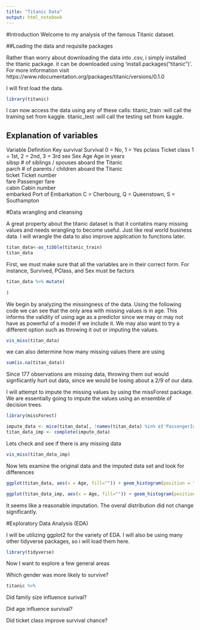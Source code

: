 ```yaml
---
title: "Titanic Data"
output: html_notebook
---
```


#Introduction
Welcome to my analysis of the famous Titanic dataset. 

##Loading the data and requisite packages

Rather than worry about downloading the data into .csv, i simply installed the titanic package. it can be downloaded using 'install.packages("titanic")'. For more information visit https://www.rdocumentation.org/packages/titanic/versions/0.1.0

I will first load the data. 
```r
library(titanic)
```
I can now access the data using any of these calls:
titanic_train :will call the training set from kaggle.
titanic_test :will call the testing set from kaggle. 

## Explanation of variables

Variable	Definition	Key
survival	Survival	0 = No, 1 = Yes
pclass	Ticket class	1 = 1st, 2 = 2nd, 3 = 3rd
sex	Sex	
Age	Age in years	
sibsp	# of siblings / spouses aboard the Titanic	
parch	# of parents / children aboard the Titanic	
ticket	Ticket number	
fare	Passenger fare	
cabin	Cabin number	
embarked	Port of Embarkation	C = Cherbourg, Q = Queenstown, S = Southampton

#Data wrangling and cleansing

A great property about the titanic dataset is that it contatins many missing values and needs wrangling to become useful. Just like real world business data. I will wrangle the data to also improve application to functions later. 

```r
titan_data<-as_tibble(titanic_train)
titan_data
```

First, we must make sure that all the variables are in their correct form. For instance, Survived, PClass, and Sex must be factors
```r
titan_data %>% mutate(
    
)

```



We begin by analyzing the missingness of the data. Using the following code we can see that the only area with missing values is in age. This informs the validity of using age as a predictor since we may or may not have as powerful of a model if we include it. We may also want to try a different option such as throwing it out or imputing the values.  
```r
vis_miss(titan_data)
```
we can also determine how many missing values there are using 
```r
sum(is.na(titan_data))
```
Since 177 observations are missing data, throwing them out would signfiicantly hurt out data, since we would be losing about a 2/9 of our data. 

I will attempt to impute the missing values by using the missForest package. We are essentially going to impute the values using an ensemble of decision trees.
```r
library(missForest)
```


```r
impute_data <- mice(titan_data[, !names(titan_data) %in% c('PassengerId','Name','Ticket','Cabin','Family','Surname','Survived')], method='rf') 
titan_data_imp <- complete(impute_data)
```

Lets check and see if there is any missing data
```r
vis_miss(titan_data_imp)
```
Now lets examine the original data and the imputed data set and look for differences
```r
ggplot(titan_data, aes(x = Age, fill="")) + geom_histogram(position = "identity")

ggplot(titan_data_imp, aes(x = Age, fill="")) + geom_histogram(position = "identity")
```

It seems like a reasonable imputation. The overal distribution did not change significantly. 

#Exploratory Data Analysis (EDA)

I will be utilizing ggplot2 for the variety of EDA. I will also be using many other tidyverse packages, so i will load them here.
```r
library(tidyverse)
```

Now I want to explore a few general areas

Which gender was more likely to survive?
```r
titanic %>% 
```


Did family size influence surival?

Did age influence survival?

Did ticket class improve survival chance?









